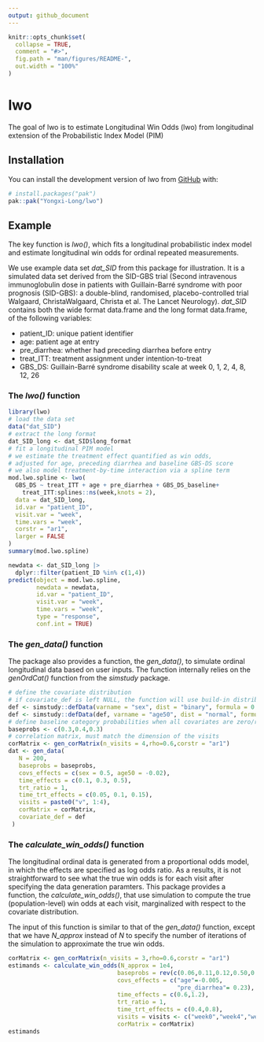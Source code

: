 ```yaml
---
output: github_document
---
```


<!-- README.md is generated from README.Rmd. Please edit that file -->

```r
knitr::opts_chunk$set(
  collapse = TRUE,
  comment = "#>",
  fig.path = "man/figures/README-",
  out.width = "100%"
)
```

# lwo

<!-- badges: start -->
<!-- badges: end -->

The goal of lwo is to estimate Longitudinal Win Odds (lwo) from longitudinal extension of the Probabilistic Index Model (PIM)

## Installation

You can install the development version of lwo from [GitHub](https://github.com/) with:

``` r
# install.packages("pak")
pak::pak("Yongxi-Long/lwo")
```

## Example

The key function is *lwo()*, which fits a longitudinal probabilistic index model and estimate longitudinal win odds for ordinal repeated measurements. 

We use example data set *dat_SID* from this package for illustration. It is a simulated data set derived from the SID-GBS trial (Second intravenous immunoglobulin dose in patients with Guillain-Barré syndrome with poor prognosis (SID-GBS): a double-blind, randomised, placebo-controlled trial
Walgaard, ChristaWalgaard, Christa et al.
The Lancet Neurology). *dat_SID* contains both the wide format data.frame and the long format data.frame, of the following variables:

-   patient_ID: unique patient identifier
-   age: patient age at entry
-   pre_diarrhea: whether had preceding diarrhea before entry
-   treat_ITT: treatment assignment under intention-to-treat
-   GBS_DS: Guillain-Barré syndrome disability scale at week 0, 1, 2, 4, 8, 12, 26

### The *lwo()* function

```r
library(lwo)
# load the data set
data("dat_SID")
# extract the long format
dat_SID_long <- dat_SID$long_format
# fit a longitudinal PIM model
# we estimate the treatment effect quantified as win odds,
# adjusted for age, preceding diarrhea and baseline GBS-DS score
# we also model treatment-by-time interaction via a spline term
mod.lwo.spline <- lwo(
  GBS_DS ~ treat_ITT + age + pre_diarrhea + GBS_DS_baseline+
    treat_ITT:splines::ns(week,knots = 2),
  data = dat_SID_long,
  id.var = "patient_ID",
  visit.var = "week",
  time.vars = "week",
  corstr = "ar1",
  larger = FALSE
)
summary(mod.lwo.spline)

newdata <- dat_SID_long |>
  dplyr::filter(patient_ID %in% c(1,4))
predict(object = mod.lwo.spline,
        newdata = newdata,
        id.var = "patient_ID",
        visit.var = "week",
        time.vars = "week",
        type = "response",
        conf.int = TRUE)
```

### The *gen_data()* function

The package also provides a function, the *gen_data()*, to simulate ordinal longitudinal data based on user inputs. The function internally relies on the *genOrdCat()* function from the *simstudy* package.

```r
# define the covariate distribution
# if covariate_def is left NULL, the function will use build-in distributions for (continuous) age variable and (binary) preceding diarrhea variable.
def <- simstudy::defData(varname = "sex", dist = "binary", formula = 0.5)
def <- simstudy::defData(def, varname = "age50", dist = "normal", formula = 0, variance = 100)
# define baseline category probabilities when all covariates are zero/reference values
baseprobs <- c(0.3,0.4,0.3)
# correlation matrix, must match the dimension of the visits
corMatrix <- gen_corMatrix(n_visits = 4,rho=0.6,corstr = "ar1")
dat <- gen_data(
   N = 200,
   baseprobs = baseprobs,
   covs_effects = c(sex = 0.5, age50 = -0.02),
   time_effects = c(0.1, 0.3, 0.5),
   trt_ratio = 1,
   time_trt_effects = c(0.05, 0.1, 0.15),
   visits = paste0("v", 1:4),
   corMatrix = corMatrix,
   covariate_def = def
 )
```

### The *calculate_win_odds()* function

The longitudinal ordinal data is generated from a proportional odds model, in which the effects are specified as log odds ratio. As a results, it is not straightforward to see what the true win odds is for each visit after specifying the data generation paramters. This package provides a function, the *calculate_win_odds()*, that use simulation to compute the true (population-level) win odds at each visit, marginalized with respect to the covariate distribution.

The input of this function is similar to that of the *gen_data()* function, except that we have *N_approx* instead of *N* to specify the number of iterations of the simulation to approximate the true win odds.

```r
corMatrix <- gen_corMatrix(n_visits = 3,rho=0.6,corstr = "ar1")
estimands <- calculate_win_odds(N_approx = 1e4,
                               baseprobs = rev(c(0.06,0.11,0.12,0.50,0.21)),
                               covs_effects = c("age"=-0.005,
                                                "pre_diarrhea"= 0.23),
                               time_effects = c(0.6,1.2),
                               trt_ratio = 1,
                               time_trt_effects = c(0.4,0.8),
                               visits = visits <- c("week0","week4","week8"),
                               corMatrix = corMatrix)
estimands
```


